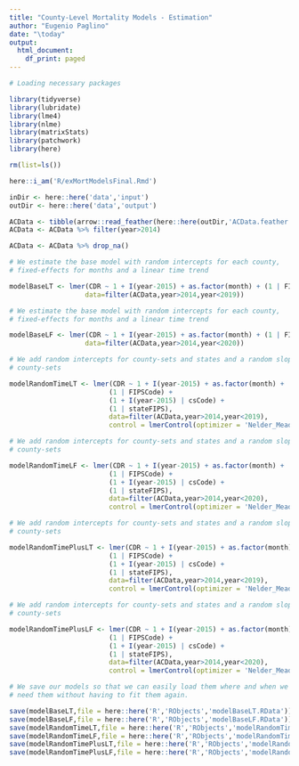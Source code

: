 ```yaml
---
title: "County-Level Mortality Models - Estimation"
author: "Eugenio Paglino"
date: "\today"
output:
  html_document:
    df_print: paged
---
```


```r

# Loading necessary packages

library(tidyverse)
library(lubridate)
library(lme4)
library(nlme)
library(matrixStats)
library(patchwork)
library(here)

```

```r

rm(list=ls())

here::i_am('R/exMortModelsFinal.Rmd')

inDir <- here::here('data','input')
outDir <- here::here('data','output')

```

```r

ACData <- tibble(arrow::read_feather(here::here(outDir,'ACData.feather')))
ACData <- ACData %>% filter(year>2014)

ACData <- ACData %>% drop_na()

```

```r

# We estimate the base model with random intercepts for each county,
# fixed-effects for months and a linear time trend

modelBaseLT <- lmer(CDR ~ 1 + I(year-2015) + as.factor(month) + (1 | FIPSCode),
                   data=filter(ACData,year>2014,year<2019))

```

```r

# We estimate the base model with random intercepts for each county,
# fixed-effects for months and a linear time trend

modelBaseLF <- lmer(CDR ~ 1 + I(year-2015) + as.factor(month) + (1 | FIPSCode),
                   data=filter(ACData,year>2014,year<2020))

```

```r

# We add random intercepts for county-sets and states and a random slope for
# county-sets

modelRandomTimeLT <- lmer(CDR ~ 1 + I(year-2015) + as.factor(month) +
                         (1 | FIPSCode) +
                         (1 + I(year-2015) | csCode) +
                         (1 | stateFIPS),
                         data=filter(ACData,year>2014,year<2019),
                         control = lmerControl(optimizer = 'Nelder_Mead'))

```

```r

# We add random intercepts for county-sets and states and a random slope for
# county-sets

modelRandomTimeLF <- lmer(CDR ~ 1 + I(year-2015) + as.factor(month) +
                         (1 | FIPSCode) +
                         (1 + I(year-2015) | csCode) +
                         (1 | stateFIPS),
                         data=filter(ACData,year>2014,year<2020),
                         control = lmerControl(optimizer = 'Nelder_Mead'))

```

```r

# We add random intercepts for county-sets and states and a random slope for
# county-sets

modelRandomTimePlusLT <- lmer(CDR ~ 1 + I(year-2015) + as.factor(month):censusReg1 +
                         (1 | FIPSCode) +
                         (1 + I(year-2015) | csCode) +
                         (1 | stateFIPS),
                         data=filter(ACData,year>2014,year<2019),
                         control = lmerControl(optimizer = 'Nelder_Mead'))

```

```r

# We add random intercepts for county-sets and states and a random slope for
# county-sets

modelRandomTimePlusLF <- lmer(CDR ~ 1 + I(year-2015) + as.factor(month):censusReg1 +
                         (1 | FIPSCode) +
                         (1 + I(year-2015) | csCode) +
                         (1 | stateFIPS),
                         data=filter(ACData,year>2014,year<2020),
                         control = lmerControl(optimizer = 'Nelder_Mead'))

```

```r

# We save our models so that we can easily load them where and when we
# need them without having to fit them again.

save(modelBaseLT,file = here::here('R','RObjects','modelBaseLT.RData'))
save(modelBaseLF,file = here::here('R','RObjects','modelBaseLF.RData'))
save(modelRandomTimeLT,file = here::here('R','RObjects','modelRandomTimeLT.RData'))
save(modelRandomTimeLF,file = here::here('R','RObjects','modelRandomTimeLF.RData'))
save(modelRandomTimePlusLT,file = here::here('R','RObjects','modelRandomTimePlusLT.RData'))
save(modelRandomTimePlusLF,file = here::here('R','RObjects','modelRandomTimePlusLF.RData'))

```

